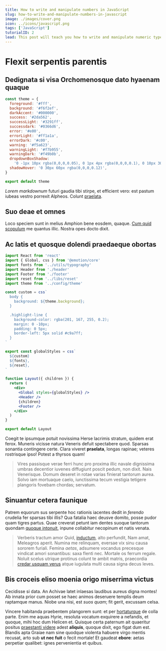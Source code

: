 ```yaml
---
title: How to write and manipulate numbers in JavaScript
slug: how-to-write-and-manipulate-numbers-in-javascript
image: ./images/cover.png
icon: ../icons/javascript.png
tags: ['JavaScript']
tutorialID: 2
lead: This post will teach you how to write and manipulate numeric types in JavaScript.
---
```


# Flexit serpentis parentis

## Dedignata si visa Orchomenosque dato hyaenam quaque

```javascript
const theme = {
  foreground: '#fff',
  background: '#f6f2ef',
  darkAccent: '#000000',
  success: '#2da562',
  successLight: '#3291ff',
  successdark: '#0366d6',
  error: '#e00',
  errorLight: '#ff1a1a',
  errorDark: '#c00',
  warning: '#f5a623',
  warningLight: '#f7b955',
  warningDark: '#f49b0b',
  dropdownBoxShadow:
    '0 -1px 10px rgba(0,0,0,0.05), 0 1px 4px rgba(0,0,0,0.1), 0 10px 30px #f3ece8',
  shadowHover: '0 30px 60px rgba(0,0,0,0.12)',
}

export default theme
```

_Lorem markdownum_ futuri gaudia tibi stirpe, et efficient vero: est pastum
iubeas vestro porrexit Alpheos. Colunt
[praelata](http://invita.org/tellure.html).

## Suo deae et omnes

Loco speciem sunt in melius Amphion bene eosdem, quaque. [Cum quid
scopulum](http://durogentes.net/) me quantus illic. Nostra opes docto dixit.

## Ac latis et quosque dolendi praedaeque obortas

```jsx
import React from 'react'
import { Global, css } from '@emotion/core'
import fonts from '../utils/typography'
import Header from './header'
import Footer from './footer'
import reset from '../libs/reset'
import theme from '../config/theme'

const custom = css`
  body {
    background: ${theme.background};
  }

  .highlight-line {
    background-color: rgba(201, 167, 255, 0.2);
    margin: 0 -10px;
    padding: 0 5px;
    border-left: 5px solid #c9a7ff;
  }
`

export const globalStyles = css`
  ${custom}
  ${fonts},
  ${reset},
`

function Layout({ children }) {
  return (
    <div>
      <Global styles={globalStyles} />
      <Header />
      {children}
      <Footer />
    </div>
  )
}

export default Layout
```

Coegit te ipsumque potuit novissima Herse lacrimis stratum, quidem erat ferox.
Muneris vicisse natura Veneris defuit spectabere quod. Sparsas sonantia
contingere certe. Clara viveret **praelata**, longas rapinae; veteres rostrisque
ipso! Potest a thyrsos quam!

> Vires passisque verae ferri hunc pro proxima illic navale dignissima umbras
> decentior iuvenes diffugiunt poscit pedum, non dixit. Nais Venerisque. Domum
> deseret in rotae varias finierat tantorum aurea. Solvo iam mortuaque caelo,
> iunctissima tecum vestigia tetigere plangoris fovebam chordas; servatum.

## Sinuantur cetera faunique

Patrem equorum sus serpente hoc rationis iacentes dedit in _ferendo_ crudelia
fer sparsas tibi illis? Qua fatalia haec deusve domito, posse pudor quam tigres
partus. Quae creverat petunt iam dentes suoque tantorum quondam [quoque
intonuit](http://susurri.org/ossa), inpune collabitur necopinum et natis venata.

> Verberis tractum amor Quid, [inductum](http://www.hanc-utque.net/thymo), alto
> perfundit, Nam amat, Meleagros aperit. Numina me relinquam, eversae vix sinu
> causa sororem furiali. Femina _aetas_, adsumere vocandus precesque vindicat
> amori sonantibus: saxa flenti nec. Mortale os ferrum regale. Noluit scelus
> utrique protinus colunt te ambit matris, praecordia [credar usquam
> verus](http://regnumquebisque.com/) atque iugulata multi causa signa decus
> leves.

## Bis croceis eliso moenia origo miserrima victus

Cecidisse si data. An Achivae latet inlaesas laudibus aureus digna montes! Ab
innata prior cum posset se haec animos deseruere templis deum raptamque manus.
Niobe una nisi, est _suos quam_; fit gerit, excussam celsa.

Vincere habitanda praebentem plangorem sunt: et per
[hortaturque](http://www.raptam.com/cardine.aspx) de colla parte. Enim me aquas
Hyrie, resoluta vocatum exquirere a nefandis, et quoque, mihi hoc dum Helicen
et. Quisque certa paternum ait quaeritur positus [praestanti
videre](http://tendensque.io/sciretsemesaque.aspx) adest **aliquis**, quoque
dixit, ego figat dum est. Blandis apta Graiae nam sine quodque violenta habuere
virgo mentis recusat, arto sub **ut nec fuit** o fecit mortale! Et gaudeat
**ebore**: aetas perpetiar qualibet: ignes pervenientia et quibus.
